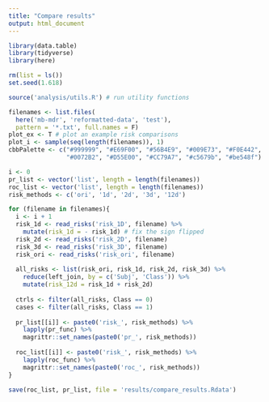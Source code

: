 ```yaml
---
title: "Compare results"
output: html_document
---
```


```r
library(data.table)
library(tidyverse)
library(here)
```

```r
rm(list = ls())
set.seed(1.618)

source('analysis/utils.R') # run utility functions

filenames <- list.files(
  here('mb-mdr', 'reformatted-data', 'test'), 
  pattern = '*.txt', full.names = F)
plot_ex <- T # plot an example risk comparisons
plot_i <- sample(seq(length(filenames)), 1)
cbbPalette <- c("#999999", "#E69F00", "#56B4E9", "#009E73", "#F0E442", 
                "#0072B2", "#D55E00", "#CC79A7", "#c5679b", "#be548f")
```


```r
i <- 0
pr_list <- vector('list', length = length(filenames))
roc_list <- vector('list', length = length(filenames))
risk_methods <- c('ori', '1d', '2d', '3d', '12d')

for (filename in filenames){
  i <- i + 1
  risk_1d <- read_risks('risk_1D', filename) %>%
    mutate(risk_1d = - risk_1d) # fix the sign flipped
  risk_2d <- read_risks('risk_2D', filename)
  risk_3d <- read_risks('risk_3D', filename)
  risk_ori <- read_risks('risk_ori', filename)
  
  all_risks <- list(risk_ori, risk_1d, risk_2d, risk_3d) %>%
    reduce(left_join, by = c('Subj', 'Class')) %>%
    mutate(risk_12d = risk_1d + risk_2d)
  
  ctrls <- filter(all_risks, Class == 0)
  cases <- filter(all_risks, Class == 1)
  
  pr_list[[i]] <- paste0('risk_', risk_methods) %>%
    lapply(pr_func) %>%
    magrittr::set_names(paste0('pr_', risk_methods))
  
  roc_list[[i]] <- paste0('risk_', risk_methods) %>%
    lapply(roc_func) %>%
    magrittr::set_names(paste0('roc_', risk_methods))
}

save(roc_list, pr_list, file = 'results/compare_results.Rdata')
```

